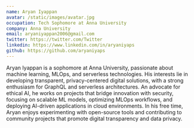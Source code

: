 ```yaml
---
name: Aryan Iyappan
avatar: /static/images/avatar.jpg
occupation: Tech Sophomore at Anna University
company: Anna University
email: aryaniyappan2006@gmail.com
twitter: https://twitter.com/Twitter
linkedin: https://www.linkedin.com/in/aryaniyaps
github: https://github.com/aryaniyaps
---
```


Aryan Iyappan is a sophomore at Anna University, passionate about machine learning, MLOps, and serverless technologies. 
His interests lie in developing transparent, privacy-centered digital solutions, with a strong enthusiasm for GraphQL 
and serverless architectures. An advocate for ethical AI, he works on projects that bridge innovation with security, focusing 
on scalable ML models, optimizing MLOps workflows, and deploying AI-driven applications in cloud environments. In his free 
time, Aryan enjoys experimenting with open-source tools and contributing to community projects that promote digital 
transparency and data privacy.
